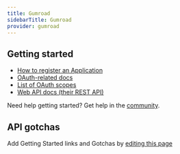 ```yaml
---
title: Gumroad
sidebarTitle: Gumroad
provider: gumroad
---
```



<Overview />


## Getting started

-   [How to register an Application](https://app.gumroad.com/settings/advanced#application-form)
-   [OAuth-related docs](https://help.gumroad.com/article/280-create-application-api)
-   [List of OAuth scopes](https://app.gumroad.com/api#api-scopes)
-   [Web API docs (their REST API)](https://app.gumroad.com/api#api-methods)

<Tip>Need help getting started? Get help in the [community](https://nango.dev/slack).</Tip>

## API gotchas

<Note>Add Getting Started links and Gotchas by [editing this page](https://github.com/nangohq/nango/tree/master/docs-v2/integrations/all/gumroad.mdx)</Note>
